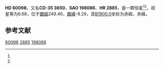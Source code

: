 {{Starbox begin
| name = HD 60098
}}
{{Starbox observe
| epoch = [[J2000.0|J2000.0]]
| constell = {{星座名待查}}<ref name=SIMBAD>{{cite web
 | url=http://simbad.u-strasbg.fr/simbad/sim-id?Ident=HR+2885
 | title =Pulsating variable Star
 | publisher=Centre de Données astronomiques de Strasbourg
 | work=SIMBAD
 | accessdate=2012-07-13}}</ref><ref name=DATA>{{cite web
 | url=http://vizier.u-strasbg.fr/viz-bin/VizieR-5?-out.add=.&-source=5050&-corr=PK=HR&-out.max=9999&HR=2885
 | title=VizieR Detailed Page
 | accessdate=2012-07-13
 | archive-date=2019-02-16
 | archive-url=https://web.archive.org/web/20190216114816/http://vizier.u-strasbg.fr/viz-bin/VizieR-5?-out.add=.&-source=5050&-corr=PK=HR&-out.max=9999&HR=2885
 | dead-url=no
 }}</ref>
| 星官 = 
| ra = {{RA|7|31|25.8}}<ref name=SIMBAD /><ref name=DATA />
| dec = {{DEC|-36|9|10}}<ref name=SIMBAD /><ref name=DATA />
| appmag_v = 6.68<ref name=SIMBAD /><ref name=DATA />
}}
{{Starbox character
| class = B4V<ref name=SIMBAD /><ref name=DATA />
| b-v = -0.12<ref name=SIMBAD /><ref name=DATA />
| u-b = -0.57<ref name=SIMBAD /><ref name=DATA />
| r-i = <ref name=SIMBAD /><ref name=DATA />
| variable = 
}}
{{Starbox astrometry
| radial_v = -0.57
| prop_mo_ra = 21
| parallax = 
| p_error = 
}}
{{Starbox catalog
| names =CD-35 3650，[[SAO星表|SAO]] 198086，[[HD星表|HD]] 60098，[[HR星表|HR]] 2885}}
{{Starbox reference |Simbad=HR+2885}}
{{Starbox end}}

'''HD 60098'''，又名'''CD-35 3650'''，'''SAO 198086'''、'''HR 2885'''，是一颗恒星<ref name=SIMBAD /><ref name=DATA />，视星等为6.68，位于[[銀道座標系|銀經]]249.46，[[銀道座標系|銀緯]]-8.29，其[[B1900.0|B1900.0]]坐标为赤經{{RA|7|27|48.4}}，赤緯{{DEC|-35|-8.29|28}}。

== 参考文献 ==
{{reflist}}

{{star-stub}}

[[Category:HD和HDE天體|60098]]
[[Category:HR天體|2885]]
[[Category:SAO天體|198086]]